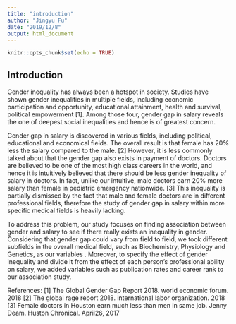 ```yaml
---
title: "introduction"
author: "Jingyu Fu"
date: "2019/12/8"
output: html_document
---
```


```r
knitr::opts_chunk$set(echo = TRUE)
```
## Introduction

Gender inequality has always been a hotspot in society.  Studies have shown gender inequalities in multiple fields, including economic participation and opportunity, educational attainment, health and survival, political empowerment [1]. Among those four, gender gap in salary reveals the one of deepest social inequalities and hence is of greatest concern. 

Gender gap in salary is discovered in various fields, including political, educational and economical fields. The overall result is that female has 20% less the salary compared to the male. [2] However, it is less commonly talked about that the gender gap also exists in payment of doctors. Doctors are believed to be one of the most high class careers in the world, and hence it is intuitively believed that there should be less gender inequality of salary in doctors. In fact, unlike our intuitive, male doctors earn 20% more salary than female in pediatric emergency nationwide. [3] This inequality is partially dismissed by the fact that male and female doctors are in different professional fields, therefore the study of gender gap in salary within more specific medical fields is heavily lacking. 

To address this problem, our study focuses on finding association between gender and salary to see if there really exists an inequality in gender. Considering that gender gap could vary from field to field, we took different subfields in the overall medical field, such as Biochemistry, Physiology and Genetics, as our variables . Moreover, to specify the effect of gender inequality and divide it from the effect of each person’s professional ability on salary, we added variables such as publication rates and career rank to our association study. 

References:
[1] The Global Gender Gap Report 2018.  world economic forum.   2018
[2] The global rage report 2018.  international labor organization.  2018
[3] Female doctors in Houston earn much less than men in same job. Jenny Deam. Huston Chronical.  April26, 2017 

